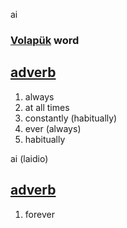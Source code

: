 ai 
=== [[Volapük]] word === 
== [[adverb]] == 
# always 
# at all times 
# constantly (habitually)
# ever (always)
# habitually

ai (laidio) 
== [[adverb]] == 
# forever